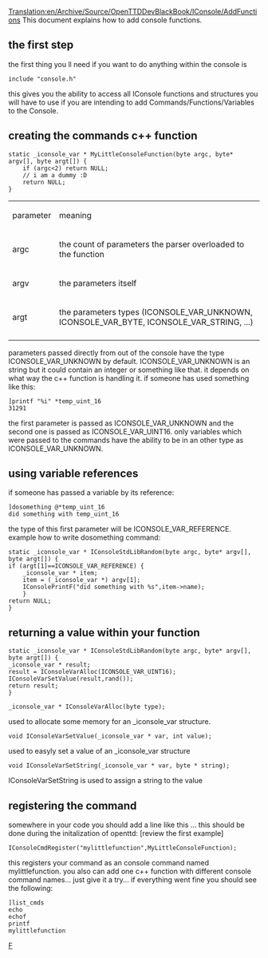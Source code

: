 [[Translation:en/Archive/Source/OpenTTDDevBlackBook/IConsole/AddFunctions]]
{{en/DevDoc}}
This document explains how to add console functions.

==the first step==
the first thing you ll need if you want to do anything within the console is
<pre>
include "console.h"
</pre>
this gives you the ability to access all IConsole functions and structures you will have to use if you are intending to add Commands/Functions/Variables to the Console.

==creating the commands c++ function==
<pre>
static _iconsole_var * MyLittleConsoleFunction(byte argc, byte* argv[], byte argt[]) {
	if (argc<2) return NULL;
	// i am a dummy :D
	return NULL;
}
</pre>
{|
| parameter || meaning
|-
| argc || the count of parameters the parser overloaded to the function
|-
| argv || the parameters itself
|-
| argt || the parameters types (ICONSOLE_VAR_UNKNOWN, ICONSOLE_VAR_BYTE, ICONSOLE_VAR_STRING, ...)
|-
|}
parameters passed directly from out of the console have the type ICONSOLE_VAR_UNKNOWN by default. ICONSOLE_VAR_UNKNOWN is an string but it could contain an integer or something like that. it depends on what way the c++ function is handling it. if someone has used something like this:
<pre>
]printf "%i" *temp_uint_16
31291
</pre>
the first parameter is passed as ICONSOLE_VAR_UNKNOWN and the second one is passed as ICONSOLE_VAR_UINT16. only variables which were passed to the commands have the ability to be in an other type as ICONSOLE_VAR_UNKNOWN.

==using variable references==
if someone has passed a variable by its reference:
<pre>
]dosomething @*temp_uint_16
did something with temp_uint_16
</pre>
the type of this first parameter will be ICONSOLE_VAR_REFERENCE.
example how to write dosomething command:
<pre>
static _iconsole_var * IConsoleStdLibRandom(byte argc, byte* argv[], byte argt[]) {
if (argt[1]==ICONSOLE_VAR_REFERENCE) {
    _iconsole_var * item;
    item = (_iconsole_var *) argv[1];
    IConsolePrintF("did something with %s",item->name);
    }
return NULL;
}
</pre>

==returning a value within your function==
<pre>
static _iconsole_var * IConsoleStdLibRandom(byte argc, byte* argv[], byte argt[]) {
_iconsole_var * result;
result = IConsoleVarAlloc(ICONSOLE_VAR_UINT16);
IConsoleVarSetValue(result,rand());
return result;
}
</pre>
<pre>_iconsole_var * IConsoleVarAlloc(byte type);</pre>
used to allocate some memory for an _iconsole_var structure.
<pre>void IConsoleVarSetValue(_iconsole_var * var, int value);</pre>
used to easyly set a value of an _iconsole_var structure
<pre>void IConsoleVarSetString(_iconsole_var * var, byte * string);</pre>
IConsoleVarSetString is used to assign a string to the value

==registering the command==
somewhere in your code you should add a line like this ... this should be done during the initalization of openttd: [review the first example]
<pre>
IConsoleCmdRegister("mylittlefunction",MyLittleConsoleFunction);
</pre>
this registers your command as an console command named mylittlefunction. you also can add one c++ function with different console command names... just give it a try...
if everything went fine you should see the following:
<pre>
]list_cmds
echo
echof
printf
mylittlefunction
</pre>

[[Category:en/Archive/Source/OpenTTDDevBlackBook|F]]